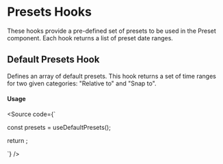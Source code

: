 

<Meta of={Stories} />

<H1>Presets Hooks</H1>

These hooks provide a pre-defined set of presets to be used in the Preset component.
Each hook returns a list of preset date ranges.

<H2>Default Presets Hook</H2>

Defines an array of default presets.
This hook returns a set of time ranges for two given categories: "Relative to" and "Snap to".

<H4>Usage</H4>

<Source
  code={`
  
const presets = useDefaultPresets();

return <Presets presets={presets} />;

`}
/>

<Canvas of={Stories.DefaultPresets} />
